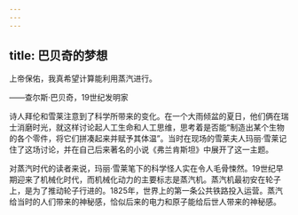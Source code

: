 ```yaml
---
---
---
```

title: 巴贝奇的梦想
---




上帝保佑，我真希望计算能利用蒸汽进行。

——查尔斯·巴贝奇，19世纪发明家



诗人拜伦和雪莱注意到了科学所带来的变化。在一个大雨倾盆的夏日，他们俩在瑞士消磨时光，就这样讨论起人工生命和人工思维，思考着是否能“制造出某个生物的各个零件，将它们拼凑起来并赋予其体温”。当时在现场的雪莱夫人玛丽·雪莱记住了这场讨论，并在自己后来著名的小说《弗兰肯斯坦》中展开了这一主题。

对蒸汽时代的读者来说，玛丽·雪莱笔下的科学怪人实在令人毛骨悚然。19世纪早期迎来了机械化时代，而机械化动力的主要标志是蒸汽机。蒸汽机最初安在轮子上，是为了推动轮子行进的。1825年，世界上的第一条公共铁路投入运营。蒸汽给当时的人们带来的神秘感，恰似后来的电力和原子能给后世人带来的神秘感。